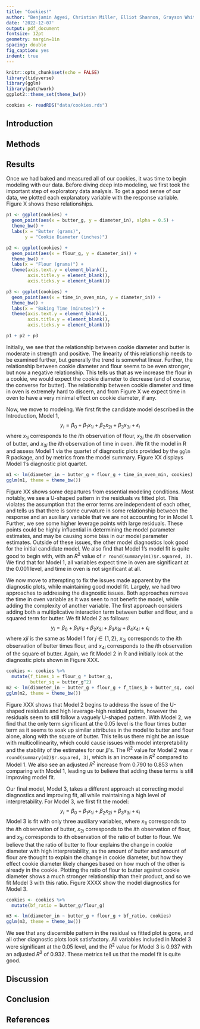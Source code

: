 ```yaml
---
title: "Cookies!"
author: "Benjamin Agyei, Christian Miller, Elliot Shannon, Grayson White"
date: '2022-12-07'
output: pdf_document
fontsize: 12pt
geometry: margin=1in
spacing: double
fig_caption: yes
indent: true
---
```


```r
knitr::opts_chunk$set(echo = FALSE)
library(tidyverse)
library(gglm)
library(patchwork)
ggplot2::theme_set(theme_bw())

cookies <- readRDS("data/cookies.rds")
```

## Introduction

## Methods

## Results

Once we had baked and measured all of our cookies, it was time to begin modeling with our data. Before diving deep into modeling, we first took the important step of exploratory data analysis. To get a good sense of our data, we plotted each explanatory variable with the response variable. Figure X shows these relationships. 
```r
p1 <- ggplot(cookies) + 
  geom_point(aes(x = butter_g, y = diameter_in), alpha = 0.5) +
  theme_bw() +
  labs(x = "Butter (grams)",
       y = "Cookie Diameter (inches)")

p2 <- ggplot(cookies) + 
  geom_point(aes(x = flour_g, y = diameter_in)) +
  theme_bw() +
  labs(x = "Flour (grams)") +
  theme(axis.text.y = element_blank(),
        axis.title.y = element_blank(),
        axis.ticks.y = element_blank())

p3 <- ggplot(cookies) + 
  geom_point(aes(x = time_in_oven_min, y = diameter_in)) +
  theme_bw() +
  labs(x = "Baking Time (minutes)") +
  theme(axis.text.y = element_blank(),
        axis.title.y = element_blank(),
        axis.ticks.y = element_blank())

p1 + p2 + p3
```
Initially, we see that the relationship between cookie diameter and butter is moderate in strength and positive. The linearity of this relationship needs to be examined further, but generally the trend is somewhat linear. Further, the relationship between cookie diameter and flour seems to be even stronger, but now a negative relationship. This tells us that as we increase the flour in a cookie, we would expect the cookie diameter to decrease (and of course, the converse for butter). The relationship between cookie diameter and time in oven is extremely hard to discern, and from Figure X we expect time in oven to have a very minimal effect on cookie diameter, if any. 

Now, we move to modeling. We first fit the candidate model described in the Introduction, Model 1,
$$
y_i = \beta_0 + \beta_1 x_{1i} + \beta_2 x_{2i} + \beta_3 x_{3i} + \epsilon_i
$$
where $x_{1i}$ corresponds to the $i$th observation of flour, $x_{2i}$ the $i$th observation of butter, and $x_{3i}$ the $i$th observation of time in oven. We fit the model in R and assess Model 1 via the quartet of diagnostic plots provided by the `gglm` R package, and by metrics from the model summary. Figure XX displays Model 1's diagnostic plot quartet. 
```r
m1 <- lm(diameter_in ~ butter_g + flour_g + time_in_oven_min, cookies)
gglm(m1, theme = theme_bw())
```
Figure XX shows some departures from essential modeling conditions. Most notably, we see a U-shaped pattern in the residuals vs fitted plot. This violates the assumption that the error terms are independent of each other, and tells us that there is some curvature in some relationship between the response and an auxiliary variable that we are not accounting for in Model 1. Further, we see some higher leverage points with large residuals. These points could be highly influential in determining the model parameter estimates, and may be causing some bias in our model parameter estimates. Outside of these issues, the other model diagnostics look good for the initial candidate model. We also find that Model 1's model fit is quite good to begin with, with an $R^2$ value of `r round(summary(m1)$r.squared, 3)`. We find that for Model 1, all variables expect time in oven are significant at the 0.001 level, and time in oven is not significant at all. 

We now move to attempting to fix the issues made apparent by the diagnostic plots, while maintaining good model fit. Largely, we had two approaches to addressing the diagnostic issues. Both approaches remove the time in oven variable as it was seen to not benefit the model, while adding the complexity of another variable. The first approach considers adding both a multiplicative interaction term between butter and flour, and a squared term for butter. We fit Model 2 as follows:
$$
y_i = \beta_0 + \beta_1 x_{1i} + \beta_2 x_{2i} + \beta_3 x_{3i} + \beta_4 x_{4i} + \epsilon_i
$$
where $x{ji}$ is the same as Model 1 for $j \in \{1, 2\}$, $x_{3i}$ corresponds to the $i$th observation of butter times flour, and $x_{4i}$ corresponds to the $i$th observation of the square of butter. Again, we fit Model 2 in R and initially look at the diagnostic plots shown in Figure XXX. 
```r
cookies <- cookies %>%
  mutate(f_times_b = flour_g * butter_g,
         butter_sq = butter_g^2)
m2 <- lm(diameter_in ~ butter_g + flour_g + f_times_b + butter_sq, cookies)
gglm(m2, theme = theme_bw())
```
Figure XXX shows that Model 2 begins to address the issue of the U-shaped residuals and high leverage-high residual points, however the residuals seem to still follow a vaguely U-shaped pattern. With Model 2, we find that the only term significant at the 0.05 level is the flour times butter term as it seems to soak up similar attributes in the model to butter and flour alone, along with the square of butter. This tells us there might be an issue with multicollinearity, which could cause issues with model interpretability and the stability of the estimates for our $\beta$'s. The $R^2$ value for Model 2 was `r round(summary(m2)$r.squared, 3)`, which is an increase in $R^2$ compared to Model 1. We also see an adjusted $R^2$ increase from 0.790 to 0.853 when comparing with Model 1, leading us to believe that adding these terms is still improving model fit. 

Our final model, Model 3, takes a different approach at correcting model diagnostics and improving fit, all while maintaining a high level of interpretability. For Model 3, we first fit the model:
$$
y_i = \beta_0 + \beta_1 x_{1i} + \beta_2 x_{2i} + \beta_3 x_{3i} + \epsilon_i
$$
Model 3 is fit with only three auxiliary variables, where $x_{1i}$ corresponds to the $i$th observation of butter, $x_{2i}$ corresponds to the $i$th observation of flour, and $x_{3i}$ corresponds to $i$th observation of the ratio of butter to flour. We believe that the ratio of butter to flour explains the change in cookie diameter with high interpretability, as the amount of butter and amount of flour are thought to explain the change in cookie diameter, but how they effect cookie diameter likely changes based on how much of the other is already in the cookie. Plotting the ratio of flour to butter against cookie diameter shows a much stronger relationship than their product, and so we fit Model 3 with this ratio. Figure XXXX show the model diagnostics for Model 3.
```r
cookies <- cookies %>%
  mutate(bf_ratio = butter_g/flour_g)

m3 <- lm(diameter_in ~ butter_g + flour_g + bf_ratio, cookies)
gglm(m3, theme = theme_bw())
```
We see that any discernible pattern in the residual vs fitted plot is gone, and all other diagnostic plots look satisfactory. All variables included in Model 3 were significant at the 0.05 level, and the $R^2$ value for Model 3 is 0.937 with an adjusted $R^2$ of 0.932. These metrics tell us that the model fit is quite good. 


## Discussion

## Conclusion

## References
